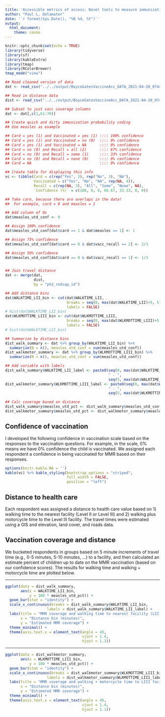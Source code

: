 ```yaml
---
title: 'Accessible metrics of access: Novel tools to measure immunization coverage, Phase 3 Initial Distance Summary'
author: "Paul L. Delamater"
date: '`r format(Sys.Date(), "%B %d, %Y")`'
output: 
  html_document:
    theme: cosmo
---
```


```r
knitr::opts_chunk$set(echo = TRUE)
library(tidyverse)
library(sf)
library(kableExtra)
library(tmap)
library(RColorBrewer)
tmap_mode("view")
```

```r

## Read cleaned version of data
dat <- read_csv("../../output/BoyceGatesVaccineAcc_DATA_2021-04-20_0744_clean_geo.csv")

## Read in distance data
dist <- read_csv("../../output/BoyceGatesVaccineAcc_DATA_2021-04-20_0744_clean_geo_traveltimes.csv")

## Subset to just vacc coverage columns
dat <- dat[,c(1,61:70)]

## Create quick and dirty immunization probability coding
## Use measles as example

## Card = yes (1) and Vaccinated = yes (1) :::: 100% confidence
## Card = yes (1) and Vaccinated = no (0)  :::: 0% confidence
## Card = yes (1) and Vaccinated = NA      :::: 0% confidence
## Card = no (0) and Recall = all (2)      :::: 67% confidence
## Card = no (0) and Recall = some (1)     :::: 33% confidence
## Card = no (0) and Recall = none (0)     :::: 0% confidence
## Card = NA                               :::: 0% confidence

## Create table for displaying this info
vc <- tibble(Card = c(rep("Yes", 3), rep("No", 3), "NA"),
             Vaccinated = c("Yes", "No", "NA", rep(NA, 4)),
             Recall = c(rep(NA, 3), "All", "Some", "None", NA),
             `Confidence (%)` = c(100, 0, 0, 66.67, 33.33, 0, 0))

## Take care, because there are overlaps in the data!
##  For example, card = 0 and measles = 1

## Add column of 0s
dat$measles_utd_conf <- 0

## Assign 100% confidence
dat$measles_utd_conf[dat$card == 1 & dat$measles == 1] <- 1

## Assign 75% confidence
dat$measles_utd_conf[dat$card == 0 & dat$vacc_recall == 2] <- 2/3

## Assign 50% confidence
dat$measles_utd_conf[dat$card == 0 & dat$vacc_recall == 1] <- 1/3


## Join travel distance
dat <- merge(dat,
             dist,
             by = "ph3_redcap_id")

## Add distance bins
dat$WALKTIME_LII_bin <- cut(dat$WALKTIME_LII, 
                            breaks = seq(0, max(dat$WALKTIME_LII)+5, 5),
                            labels = FALSE)
# hist(dat$WALKTIME_LII_bin)
dat$WLKMOTTIME_LIII_bin <- cut(dat$WLKMOTTIME_LIII, 
                            breaks = seq(0, max(dat$WLKMOTTIME_LIII)+5, 5),
                            labels = FALSE)
# hist(dat$WALKTIME_LII_bin)

## Summarize by distance bins
dist_walk_summary <- dat %>% group_by(WALKTIME_LII_bin) %>% 
  summarize(N = n(), measles_utd_conf = sum(measles_utd_conf))
dist_walkmotor_summary <- dat %>% group_by(WLKMOTTIME_LIII_bin) %>% 
  summarize(N = n(), measles_utd_conf = sum(measles_utd_conf))

## Add variable with labels
dist_walk_summary$WALKTIME_LII_label <- paste0(seq(0, max(dat$WALKTIME_LII), 5),
                                               " - ",
                                               seq(5, max(dat$WALKTIME_LII)+5, 5))
dist_walkmotor_summary$WLKMOTTIME_LIII_label <- paste0(seq(0, max(dat$WLKMOTTIME_LIII), 5),
                                               " - ",
                                               seq(5, max(dat$WLKMOTTIME_LIII)+5, 5))

## Calc coverage based on distance
dist_walk_summary$measles_utd_pct <- dist_walk_summary$measles_utd_conf / dist_walk_summary$N
dist_walkmotor_summary$measles_utd_pct <- dist_walkmotor_summary$measles_utd_conf / dist_walkmotor_summary$N

```


## Confidence of vaccination

I developed the following confidence in vaccination scale based on the responses to the vaccination questions. For example, in the scale, 0% means we have 0% confidence the child is vaccinated. We assigned each respondent a confidence in being vaccinated for MMR based on their responses. 

```r
options(knitr.kable.NA = '')
kable(vc) %>% kable_styling(bootstrap_options = "striped", 
                            full_width = FALSE, 
                            position = "left")
```

## Distance to health care

Each respondent was assigned a distance to health care value based on 1) walking time to the nearest facility (Level II or Level III) and 2) walking plus motorcycle time to the Level III facility. The travel times were estimated using a GIS and elevation, land cover, and roads data.

## Vaccination coverage and distance

We bucketed respondents in groups based on 5 minute increments of travel time (e.g., 0-5 minutes, 5-10 minutes, ...) to a facility, and then calculated an estimate percent of children up to date on the MMR vaccination (based on our confidence scores). The results for walking time and walking + motorcycle time are plotted below.

------

```r
ggplot(data = dist_walk_summary, 
       aes(x = WALKTIME_LII_bin, 
           y = 100 * measles_utd_pct)) +
  geom_bar(stat = "identity") +
  scale_x_continuous(breaks = dist_walk_summary$WALKTIME_LII_bin,
                   labels = dist_walk_summary$WALKTIME_LII_label) +
  labs(title = "MMR coverage and walking time to nearest facility (LII or LIII)",
       x = "Distance bin (minutes)", 
       y = "Estimated MMR coverage") +
  theme_minimal() +
  theme(axis.text.x = element_text(angle = 45,
                                   vjust = 1.4,
                                   hjust = 1.1))

```

------

```r
ggplot(data = dist_walkmotor_summary, 
       aes(x = WLKMOTTIME_LIII_bin, 
           y = 100 * measles_utd_pct)) +
  geom_bar(stat = "identity") +
  scale_x_continuous(breaks = dist_walkmotor_summary$WLKMOTTIME_LIII_bin,
                   labels = dist_walkmotor_summary$WLKMOTTIME_LIII_label) +
  labs(title = "MMR coverage and walking + motorcycle time to LIII facility",
       x = "Distance bin (minutes)", 
       y = "Estimated MMR coverage") +
  theme_minimal() +
  theme(axis.text.x = element_text(angle = 45,
                                   vjust = 1.4,
                                   hjust = 1.1))

```

